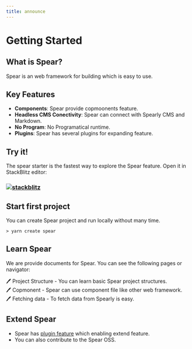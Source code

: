 ```yaml
---
title: announce
---
```

# Getting Started

## What is Spear?

Spear is an web framework for building which is easy to use.


## Key Features

- **Components**: Spear provide copmoonents feature.
- **Headless CMS Conectivity**: Spear can connect with Spearly CMS and Markdown.
- **No Program**: No Programatical runtime.
- **Plugins**: Spear has several plugins for expanding feature.

## Try it!

The spear starter is the fastest way to explore the Spear feature. Open it in StackBlitz editor:

### [![stackblitz](https://developer.stackblitz.com/img/open_in_stackblitz.svg)](https://stackblitz.com/edit/stackblitz-starters-p72h35?file=src%2Findex.html)


## Start first project

You can create Spear project and run locally without many time.

```
> yarn create spear
```

## Learn Spear

We are provide documents for Spear. You can see the following pages or navigator:

🖊 Project Structure - You can learn basic Spear project structures.  
🖊 Copmonent - Spear can use component file like other web framework.  
🖊 Fetching data - To fetch data from Spearly is easy.  

## Extend Spear

- Spear has [plugin feature](./plugins/) which enabling extend feature.
- You can also contribute to the Spear OSS.
